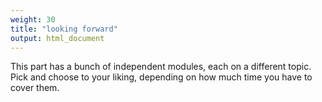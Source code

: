 ```yaml
---
weight: 30
title: "looking forward"
output: html_document
---
```


This part has a bunch of independent modules, each on a different topic. Pick and choose to your liking, depending on how much time you have to cover them.
